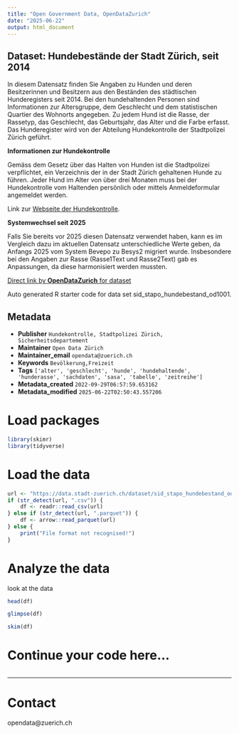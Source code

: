 ```yaml
---
title: "Open Government Data, OpenDataZurich"
date: "2025-06-22"
output: html_document
---
```


## Dataset: Hundebestände der Stadt Zürich, seit 2014

In diesem Datensatz finden Sie Angaben zu Hunden und deren Besitzerinnen und Besitzern aus den Beständen des städtischen Hunderegisters seit 2014.
Bei den hundehaltenden Personen sind Informationen zur Altersgruppe, dem Geschlecht und dem statistischen Quartier des Wohnorts angegeben. Zu jedem Hund ist die Rasse, der Rassetyp, das Geschlecht, das Geburtsjahr, das Alter und die Farbe erfasst. Das Hunderegister wird von der Abteilung Hundekontrolle der Stadtpolizei Zürich geführt.

**Informationen zur Hundekontrolle**

Gemäss dem Gesetz über das Halten von Hunden ist die Stadtpolizei verpflichtet, ein Verzeichnis der in der Stadt Zürich gehaltenen Hunde zu führen. Jeder Hund im Alter von über drei Monaten muss bei der Hundekontrolle vom Haltenden persönlich oder mittels Anmeldeformular angemeldet werden.

Link zur [Webseite der Hundekontrolle](https://www.stadt-zuerich.ch/de/stadtleben/veranstaltungen-und-bewilligungen/hundekontrolle.html).


[]()

**Systemwechsel seit 2025**

Falls Sie bereits vor 2025 diesen Datensatz verwendet haben, kann es im Vergleich dazu im aktuellen Datensatz unterschiedliche Werte geben, da Anfangs 2025 vom System Bevepo zu Besys2 migriert wurde. Insbesondere bei den Angaben zur Rasse (Rasse1Text und Rasse2Text) gab es Anpassungen, da diese harmonisiert werden mussten.

[]()



[Direct link by **OpenDataZurich** for dataset](https://data.stadt-zuerich.ch/dataset/sid_stapo_hundebestand_od1001)

Auto generated R starter code for data set sid_stapo_hundebestand_od1001.

## Metadata

- **Publisher** `Hundekontrolle, Stadtpolizei Zürich, Sicherheitsdepartement`
- **Maintainer** `Open Data Zürich`
- **Maintainer_email** `opendata@zuerich.ch`
- **Keywords** `Bevölk­erung,Freizeit`
- **Tags** `['alter', 'geschlecht', 'hunde', 'hundehaltende', 'hunderasse', 'sachdaten', 'sasa', 'tabelle', 'zeitreihe']`
- **Metadata_created** `2022-09-29T06:57:59.653162`
- **Metadata_modified** `2025-06-22T02:50:43.557206`


# Load packages

```r
library(skimr)
library(tidyverse)
```

# Load the data

```r
url <- "https://data.stadt-zuerich.ch/dataset/sid_stapo_hundebestand_od1001/download/KUL100OD1001.csv"
if (str_detect(url, ".csv")) {
    df <- readr::read_csv(url)
} else if (str_detect(url, ".parquet")) {
    df <- arrow::read_parquet(url)
} else {
    print("File format not recognised!")
}
```

# Analyze the data

look at the data
```r
head(df)
```

```r
glimpse(df)
```

```r
skim(df)
```

# Continue your code here...

```r

```

------------------------------------------------------------------------

# Contact

opendata@zuerich.ch
